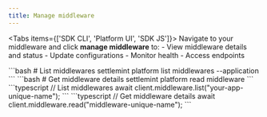 ```yaml
---
title: Manage middleware
---
```



<Tabs items={['SDK CLI', 'Platform UI', 'SDK JS']}>
  <Tab value="Platform UI">
    Navigate to your middleware and click **manage middleware** to:
    - View middleware details and status
    - Update configurations
    - Monitor health
    - Access endpoints
  </Tab>

  <Tab value="SDK CLI">
    ```bash
    # List middlewares
    settlemint platform list middlewares --application <app-name>
    ```
    ```bash
    # Get middleware details
    settlemint platform read middleware <middleware-name>
    ```
  </Tab>

  <Tab value="SDK JS">
    ```typescript
    // List middlewares
    await client.middleware.list("your-app-unique-name");
    ```
    ```typescript
    // Get middleware details
    await client.middleware.read("middleware-unique-name");
    ```
  </Tab>
</Tabs>
